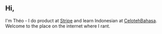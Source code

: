 ## Hi,
I'm Théo - I do product at [Stripe](https://www.stripe.com) and learn Indonesian at [CelotehBahasa](https://celotehbahasa). Welcome to the place on the internet where I rant. 